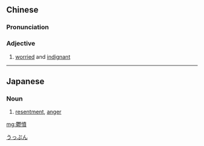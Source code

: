 {{also|郁愤}}
==Chinese==
{{zh-forms|s=郁愤}}

===Pronunciation===
{{zh-pron
|m=yùfèn
|c=wat1 fan5
|cat=adj
}}

===Adjective===
{{zh-adj}}

# [[worried]] and [[indignant]]

----

==Japanese==
{{ja-kanjitab|うつ|ふん|k1=うっ|k2=ぷん|yomi=on}}

===Noun===
{{ja-noun|うっぷん}}

# [[resentment]], [[anger]]

[[Category:ja:Emotions|うっぷん]]

[[mg:鬱憤]]